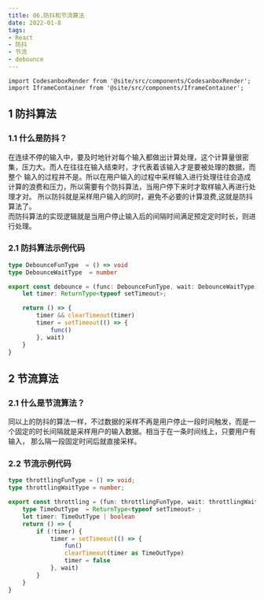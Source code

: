 ```yaml
---
title: 06.防抖和节流算法
date: 2022-01-8
tags:
- React
- 防抖
- 节流
- debounce
---
```


```mdx-code-block
import CodesanboxRender from '@site/src/components/CodesanboxRender';
import IframeContainer from '@site/src/components/IframeContainer';
```

## 1 防抖算法
### 1.1 什么是防抖？
在连续不停的输入中，要及时地针对每个输入都做出计算处理，这个计算量很密集，压力大。而人在往往在输入结束时，才代表着该输入才是要被处理的数据，而整个
输入的过程并不是。所以在用户输入的过程中采样输入进行处理往往会造成计算的浪费和压力，所以需要有个防抖算法，当用户停下来时才取样输入再进行处理才对。
所以防抖就是采样用户输入的同时，避免不必要的计算浪费,这就是防抖算法了。  
而防抖算法的实现逻辑就是当用户停止输入后的间隔时间满足预定定时时长，则进行处理。

### 2.1  防抖算法示例代码
``` typescript title="TS 示例"
type DebounceFunType  = () => void
type DebounceWaitType  = number

export const debounce = (func: DebounceFunType, wait: DebounceWaitType): () => void => {
    let timer: ReturnType<typeof setTimeout>;

    return () => {
        timer && clearTimeout(timer)
        timer = setTimeout(() => {
            func()
        }, wait)
    }
}
```

<IframeContainer src="https://codesandbox.io/embed/note-demo-for-react-q9w64?fontsize=14&amp;hidenavigation=1&amp;initialpath=%2Fdebounce&amp;module=%2Fsrc%2Fpages%2FDebounce%2FDebounce.tsx&amp;moduleview=1&amp;theme=dark" />

## 2 节流算法
### 2.1 什么是节流算法？
同以上的防抖的算法一样，不过数据的采样不再是用户停止一段时间触发，而是一个固定的时长间隔就是采样用户的输入数据。相当于在一条时间线上，只要用户有输入，
那么隔一段固定时间后就直接采样。

### 2.2 节流示例代码

``` typescript title="TS 示例"
type throttlingFunType = () => void;
type throttlingWaitType = number;

export const throttling = (fun: throttlingFunType, wait: throttlingWaitType) => {
    type TimeOutType  = ReturnType<typeof setTimeout> ;
    let timer: TimeOutType | boolean
    return () => {
        if (!timer) {
            timer = setTimeout(() => {
                fun()
                clearTimeout(timer as TimeOutType)
                timer = false
            }, wait)
        }
    }
}
```

<IframeContainer src="https://codesandbox.io/embed/note-demo-for-react-q9w64?fontsize=14&emsp;hidenavigation=1&emsp;initialpath=%2Fthrottling&emsp;module=%2Fsrc%2Fpages%2FThrottling%2Findex.tsx&emsp;theme=dark" />
